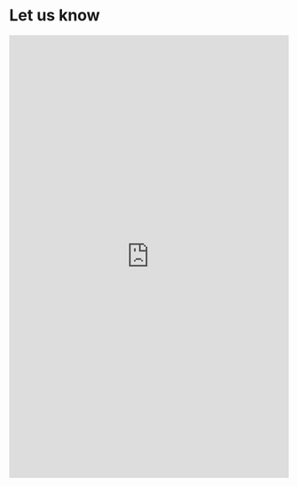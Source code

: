 # Let us know {.unnumbered}

<iframe width="100%" height="800px" src="https://forms.office.com/Pages/ResponsePage.aspx?id=2zjkx2LkIkypCsNYsWmAs_wTPN1qZPBGjqGMnEDkg1FURTk1Rkc3T1BGWFpJNDRJWVNZRkJZN081QS4u&amp;embed=true" frameborder="0" marginwidth="0" marginheight="0" style="border: none; max-width:100%; max-height:100vh" allowfullscreen webkitallowfullscreen mozallowfullscreen msallowfullscreen>

</iframe>

